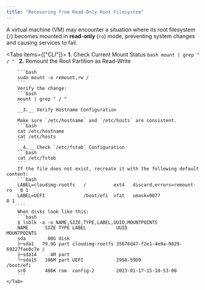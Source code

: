```yaml
---
title: "Recovering from Read-Only Root Filesystem"
---
```



A virtual machine (VM) may encounter a situation where its root filesystem (`/`) becomes mounted in **read-only** (`ro`) mode, preventing system changes and causing services to fail.

<Tabs items={["CLI"]}>
    <Tab value="CLI">
        __1.__ Check Current Mount Status
        ```bash
        mount | grep " / "
        ```
        __2.__ Remount the Root Partition as Read-Write

        ```bash
        sudo mount -o remount,rw /
        ```
        Verify the change:
        ```bash
        mount | grep " / "
        ```
        __3.__ Verify Hostname Configuration
        
        Make sure `/etc/hostname` and `/etc/hosts` are consistent.
        ```bash
        cat /etc/hostname
        cat /etc/hosts
        ```
        __4.__ Check `/etc/fstab` Configuration
        ```bash
        cat /etc/fstab
        ```
        If the file does not exist, recreate it with the following default content:
        ```bash
        LABEL=cloudimg-rootfs   /          ext4   discard,errors=remount-ro   0 1
        LABEL=UEFI              /boot/efi  vfat   umask=0077                  0 1
        ```
        When disks look like this:
        ```bash
        $ lsblk -a -o NAME,SIZE,TYPE,LABEL,UUID,MOUNTPOINTS
        NAME      SIZE TYPE LABEL           UUID                                 MOUNTPOINTS
        sda        80G disk
        ├─sda1   79.9G part cloudimg-rootfs 35676d47-f2e1-4e9a-9829-69227fae0c7e /
        ├─sda14     4M part
        └─sda15   106M part UEFI            2958-59D9                            /boot/efi
        sr0       486K rom  config-2        2023-01-17-15-10-53-00
        ```
    </Tab>
</Tabs>